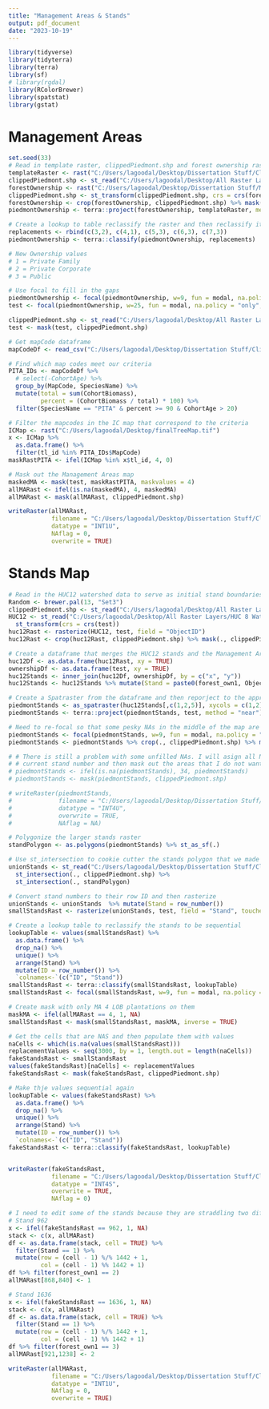 ---
title: "Management Areas & Stands"
output: pdf_document
date: "2023-10-19"
---

```{r, message = FALSE, warning = FALSE}
library(tidyverse)
library(tidyterra)
library(terra)
library(sf)
# library(rgdal)
library(RColorBrewer)
library(spatstat)
library(gstat)
```

# Management Areas

```{r}
set.seed(33)
# Read in template raster, clippedPiedmont.shp and forest ownership raster, crop and reproject
templateRaster <- rast("C:/Users/lagoodal/Desktop/Dissertation Stuff/Clipped Test/treeMap Resistance/Clipped Piedmont/ecoregions.tif")
clippedPiedmont.shp <- st_read("C:/Users/lagoodal/Desktop/All Raster Layers/standsraster/Clipped Shapefile/clippedHUC.shp")
forestOwnership <- rast("C:/Users/lagoodal/Desktop/Dissertation Stuff/Management Areas/Data/forest_own1/forest_own1.tif")
clippedPiedmont.shp <- st_transform(clippedPiedmont.shp, crs = crs(forestOwnership))
forestOwnership <- crop(forestOwnership, clippedPiedmont.shp) %>% mask(., clippedPiedmont.shp)
piedmontOwnership <- terra::project(forestOwnership, templateRaster, method = "near")

# Create a lookup to table reclassify the raster and then reclassify it
replacements <- rbind(c(3,2), c(4,1), c(5,3), c(6,3), c(7,3))
piedmontOwnership <- terra::classify(piedmontOwnership, replacements)

# New Ownership values
# 1 = Private Family
# 2 = Private Corporate
# 3 = Public

# Use focal to fill in the gaps
piedmontOwnership <- focal(piedmontOwnership, w=9, fun = modal, na.policy = "only", na.rm = TRUE)
test <- focal(piedmontOwnership, w=25, fun = modal, na.policy = "only", na.rm = TRUE)

clippedPiedmont.shp <- st_read("C:/Users/lagoodal/Desktop/All Raster Layers/standsraster/Clipped Shapefile/clippedHUC.shp")
test <- mask(test, clippedPiedmont.shp)

# Get mapCode dataframe 
mapCodeDf <- read_csv("C:/Users/lagoodal/Desktop/Dissertation Stuff/Clipped Test/treeMap Resistance/finalMapCodeDf.csv")

# Find which map codes meet our criteria
PITA_IDs <- mapCodeDf %>%
  # select(-CohortAge) %>%
  group_by(MapCode, SpeciesName) %>%
  mutate(total = sum(CohortBiomass),
         percent = (CohortBiomass / total) * 100) %>%
  filter(SpeciesName == "PITA" & percent >= 90 & CohortAge > 20)

# Filter the mapcodes in the IC map that correspond to the criteria
ICMap <- rast("C:/Users/lagoodal/Desktop/finalTreeMap.tif")
x <- ICMap %>%
  as.data.frame() %>%
  filter(tl_id %in% PITA_IDs$MapCode)
maskRastPITA <- ifel(ICMap %in% x$tl_id, 4, 0)

# Mask out the Management Areas map
maskedMA <- mask(test, maskRastPITA, maskvalues = 4)
allMARast <- ifel(is.na(maskedMA), 4, maskedMA)
allMARast <- mask(allMARast, clippedPiedmont.shp)

writeRaster(allMARast,
            filename = "C:/Users/lagoodal/Desktop/Dissertation Stuff/Clipped Test/treeMap Resistance/Harvest/managementAreas2.tif",
            datatype = "INT1U",
            NAflag = 0,
            overwrite = TRUE)
```

# Stands Map

```{r}
# Read in the HUC12 watershed data to serve as initial stand boundaries
Random <- brewer.pal(13, "Set3")
clippedPiedmont.shp <- st_read("C:/Users/lagoodal/Desktop/All Raster Layers/standsraster/Clipped Shapefile/clippedHUC.shp")
HUC12 <- st_read("C:/Users/lagoodal/Desktop/All Raster Layers/HUC 8 Watersheds/Shape/WBDHU12.shp") %>%
  st_transform(crs = crs(test))
huc12Rast <- rasterize(HUC12, test, field = "ObjectID")
huc12Rast <- crop(huc12Rast, clippedPiedmont.shp) %>% mask(., clippedPiedmont.shp)

# Create a dataframe that merges the HUC12 stands and the Management Areas
huc12Df <- as.data.frame(huc12Rast, xy = TRUE)
ownershipDf <- as.data.frame(test, xy = TRUE)
huc12Stands <- inner_join(huc12Df, ownershipDf, by = c("x", "y"))
huc12Stands <- huc12Stands %>% mutate(Stand = paste0(forest_own1, ObjectID))

# Create a Spatraster from the dataframe and then reporject to the appropriate dimensions
piedmontStands <- as_spatraster(huc12Stands[,c(1,2,5)], xycols = c(1,2), crs = crs(test))
piedmontStands <- terra::project(piedmontStands, test, method = "near")

# Need to re-focal so that some pesky NAs in the middle of the map are filled in
piedmontStands <- focal(piedmontStands, w=9, fun = modal, na.policy = "only", na.rm = TRUE)
piedmontStands <- piedmontStands %>% crop(., clippedPiedmont.shp) %>% mask(., clippedPiedmont.shp)

# # There is still a problem with some unfilled NAs. I will asign all NAs the values of 34 (the closest)
# # current stand number and then mask out the areas that I do not want
# piedmontStands <- ifel(is.na(piedmontStands), 34, piedmontStands)
# piedmontStands <- mask(piedmontStands, clippedPiedmont.shp)

# writeRaster(piedmontStands,
#             filename = "C:/Users/lagoodal/Desktop/Dissertation Stuff/Clipped Test/treeMap/Storage/largePiedmontStands.tif",
#             datatype = "INT4U",
#             overwrite = TRUE,
#             NAflag = NA)

# Polygonize the larger stands raster
standPolygon <- as.polygons(piedmontStands) %>% st_as_sf(.)

# Use st_intersection to cookie cutter the stands polygon that we made from NC rivers and roads in QGIS
unionStands <- st_read("C:/Users/lagoodal/Desktop/Dissertation Stuff/Clipped Test/treeMap Resistance/Storage/Stands Polygon/standsPolygon.shp") %>%
  st_intersection(., clippedPiedmont.shp) %>%
  st_intersection(., standPolygon)

# Convert stand numbers to their row ID and then rasterize
unionStands <- unionStands  %>% mutate(Stand = row_number())
smallStandsRast <- rasterize(unionStands, test, field = "Stand", touchers = TRUE)

# Create a lookup table to reclassify the stands to be sequential
lookupTable <- values(smallStandsRast) %>%
  as.data.frame() %>%
  drop_na() %>%
  unique() %>%
  arrange(Stand) %>%
  mutate(ID = row_number()) %>%
  `colnames<-`(c("ID", "Stand"))
smallStandsRast <- terra::classify(smallStandsRast, lookupTable)
smallStandsRast <- focal(smallStandsRast, w=9, fun = modal, na.policy = "only", na.rm = TRUE)

# Create mask with only MA 4 LOB plantations on them
maskMA <- ifel(allMARast == 4, 1, NA)
smallStandsRast <- mask(smallStandsRast, maskMA, inverse = TRUE)

# Get the cells that are NAS and then populate them with values
naCells <- which(is.na(values(smallStandsRast)))
replacementValues <- seq(3000, by = 1, length.out = length(naCells))
fakeStandsRast <- smallStandsRast
values(fakeStandsRast)[naCells] <- replacementValues
fakeStandsRast <- mask(fakeStandsRast, clippedPiedmont.shp)

# Make thje values sequential again
lookupTable <- values(fakeStandsRast) %>%
  as.data.frame() %>%
  drop_na() %>%
  unique() %>%
  arrange(Stand) %>%
  mutate(ID = row_number()) %>%
  `colnames<-`(c("ID", "Stand"))
fakeStandsRast <- terra::classify(fakeStandsRast, lookupTable)


writeRaster(fakeStandsRast,
            filename = "C:/Users/lagoodal/Desktop/Dissertation Stuff/Clipped Test/treeMap Resistance/Harvest/standsRast2.tif",
            datatype = "INT4S",
            overwrite = TRUE,
            NAflag = 0)

# I need to edit some of the stands because they are straddling two different MAs
# Stand 962
x <- ifel(fakeStandsRast == 962, 1, NA)
stack <- c(x, allMARast)
df <- as.data.frame(stack, cell = TRUE) %>%
  filter(Stand == 1) %>%
  mutate(row = (cell - 1) %/% 1442 + 1,
         col = (cell - 1) %% 1442 + 1)
df %>% filter(forest_own1 == 2)
allMARast[868,840] <- 1

# Stand 1636
x <- ifel(fakeStandsRast == 1636, 1, NA)
stack <- c(x, allMARast)
df <- as.data.frame(stack, cell = TRUE) %>%
  filter(Stand == 1) %>%
  mutate(row = (cell - 1) %/% 1442 + 1,
         col = (cell - 1) %% 1442 + 1)
df %>% filter(forest_own1 == 3)
allMARast[921,1238] <- 2

writeRaster(allMARast,
            filename = "C:/Users/lagoodal/Desktop/Dissertation Stuff/Clipped Test/treeMap Resistance/Harvest/managementAreas2.tif",
            datatype = "INT1U",
            NAflag = 0,
            overwrite = TRUE)

```

